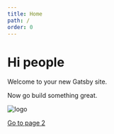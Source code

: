 ```yaml
---
title: Home
path: /
order: 0
---
```


# Hi people

Welcome to your new Gatsby site.

Now go build something great.

![logo](../images/popper-logo.png)

[Go to page 2](/page-2/)
